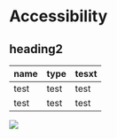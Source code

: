 # Accessibility

## heading2

| name | type | tesxt |
| ---- | ---- | ----- |
| test | test | test  |
| test | test | test  |

![](/img/accessibility/colored-pencil-3985284_1280.jpg)
